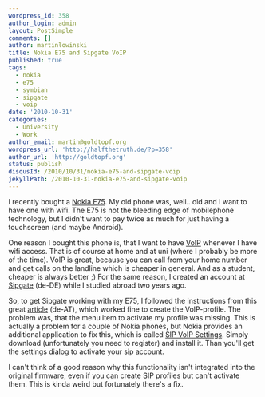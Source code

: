```yaml
---
wordpress_id: 358
author_login: admin
layout: PostSimple
comments: []
author: martinlowinski
title: Nokia E75 and Sipgate VoIP
published: true
tags:
  - nokia
  - e75
  - symbian
  - sipgate
  - voip
date: '2010-10-31'
categories:
  - University
  - Work
author_email: martin@goldtopf.org
wordpress_url: 'http://halfthetruth.de/?p=358'
author_url: 'http://goldtopf.org'
status: publish
disqusId: /2010/10/31/nokia-e75-and-sipgate-voip
jekyllPath: /2010-10-31-nokia-e75-and-sipgate-voip
---
```


I recently bought a <a href="http://en.wikipedia.org/wiki/Nokia_E75">Nokia E75</a>. My old phone was, well.. old and I want to have one with wifi. The E75 is not the bleeding edge of mobilephone technology, but I didn't want to pay twice as much for just having a touchscreen (and maybe Android).

One reason I bought this phone is, that I want to have <a href="http://en.wikipedia.org/wiki/VoIP">VoIP</a> whenever I have wifi access. That is of course at home and at uni (where I probably be more of the time). VoIP is great, because you can call from your home number and get calls on the landline which is cheaper in general. And as a student, cheaper is always better ;) For the same reason, I created an account at <a href="http://sipgate.de">Sipgate</a> (de-DE) while I studied abroad two years ago.

So, to get Sipgate working with my E75, I followed the instructions from this great <a href="http://www.s60.at/talk/?p=5270">article</a> (de-AT), which worked fine to create the VoIP-profile. The problem was, that the menu item to activate my profile was missing. This is actually a problem for a couple of Nokia phones, but Nokia provides an additional application to fix this, which is called <a href="http://www.forum.nokia.com/info/sw.nokia.com/id/b1c361a2-7eb2-4853-8c0c-d2f54e184237/SIP_VoIP_3_1_Settings_v2_0_en.sis.html">SIP VoIP Settings</a>. Simply download (unfortunately you need to register) and install it. Than you'll get the settings dialog to activate your sip account.

I can't think of a good reason why this functionality isn't integrated into the original firmware, even if you can create SIP profiles but can't activate them. This is kinda weird but fortunately there's a fix.
